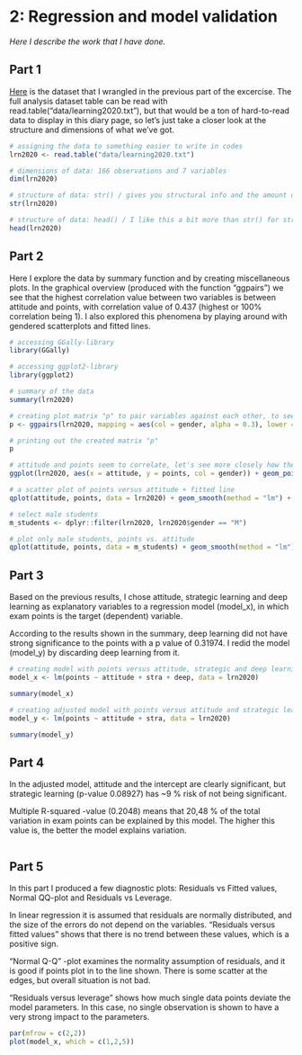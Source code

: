 # 2: Regression and model validation

*Here I describe the work that I have done.*

## Part 1 

[Here](https://github.com/Tulikko/IODS-project/blob/master/data/create_learning2020.R) is the dataset that I wrangled in the previous part of the excercise. The full analysis dataset table can be read with read.table("data/learning2020.txt"), but that would be a ton of hard-to-read data to display in this diary page, so let's just take a closer look at the structure and dimensions of what we've got.

```r
# assigning the data to something easier to write in codes
lrn2020 <- read.table("data/learning2020.txt")

# dimensions of data: 166 observations and 7 variables
dim(lrn2020)

# structure of data: str() / gives you structural info and the amount of obs. & variables
str(lrn2020)

# structure of data: head() / I like this a bit more than str() for structural info, easier to read!
head(lrn2020)

```
## Part 2 

Here I explore the data by summary function and by creating miscellaneous plots. In the graphical overview (produced with the function "ggpairs") we see that the highest correlation value between two variables is between attitude and points, with correlation value of 0.437 (highest or 100% correlation being 1). I also explored this phenomena by playing around with gendered scatterplots and fitted lines.

```r
# accessing GGally-library 
library(GGally)

# accessing ggplot2-library
library(ggplot2)

# summary of the data
summary(lrn2020)

# creating plot matrix "p" to pair variables against each other, to see possible correlations
p <- ggpairs(lrn2020, mapping = aes(col = gender, alpha = 0.3), lower = list(combo = wrap("facethist", bins = 20)))

# printing out the created matrix "p"
p

# attitude and points seem to correlate, let's see more closely how the data looks like
ggplot(lrn2020, aes(x = attitude, y = points, col = gender)) + geom_point()

# a scatter plot of points versus attitude + fitted line
qplot(attitude, points, data = lrn2020) + geom_smooth(method = "lm") + ggtitle("All students' attitude versus exam points")

# select male students
m_students <- dplyr::filter(lrn2020, lrn2020$gender == "M")

# plot only male students, points vs. attitude
qplot(attitude, points, data = m_students) + geom_smooth(method = "lm") + ggtitle("Male students' attitude versus exam points")

```

## Part 3

Based on the previous results, I chose attitude, strategic learning and deep learning as explanatory variables to a regression model (model_x), in which exam points is the target (dependent) variable. 

According to the results shown in the summary, deep learning did not have strong significance to the points with a p value of 0.31974. I redid the model (model_y) by discarding deep learning from it.

```r

# creating model with points versus attitude, strategic and deep learning
model_x <- lm(points ~ attitude + stra + deep, data = lrn2020)

summary(model_x)

# creating adjusted model with points versus attitude and strategic learning
model_y <- lm(points ~ attitude + stra, data = lrn2020)

summary(model_y)
```
## Part 4 

In the adjusted model, attitude and the intercept are clearly significant, but strategic learning (p-value 0.08927) has ~9 % risk of not being significant.

Multiple R-squared -value (0.2048) means that 20,48 % of the total variation in exam points can be explained by this model. The higher this value is, the better the model explains variation.

```r

```
## Part 5 

In this part I produced a few diagnostic plots: Residuals vs Fitted values, Normal QQ-plot and Residuals vs Leverage. 

In linear regression it is assumed that residuals are normally distributed, and the size of the errors do not depend on the variables. "Residuals versus fitted values" shows that there is no trend between these values, which is a positive sign.

"Normal Q-Q" -plot examines the normality assumption of residuals, and it is good if points plot in to the line shown. There is some scatter at the edges, but overall situation is not bad. 

"Residuals versus leverage" shows how much single data points deviate the model parameters. In this case, no single observation is shown to have a very strong impact to the parameters.

```r
par(mfrow = c(2,2))
plot(model_x, which = c(1,2,5))

```
